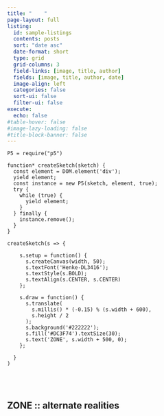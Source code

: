```yaml
---
title: "    "
page-layout: full
listing:
  id: sample-listings
  contents: posts
  sort: "date asc"
  date-format: short
  type: grid
  grid-columns: 3
  field-links: [image, title, author]
  fields: [image, title, author, date]
  image-align: left
  categories: false
  sort-ui: false
  filter-ui: false
execute:
  echo: false
#table-hover: false
#image-lazy-loading: false
#title-block-banner: false
---
```


:::{.column-screen}
```ojs

P5 = require("p5")

function* createSketch(sketch) {
  const element = DOM.element('div');
  yield element;
  const instance = new P5(sketch, element, true);
  try {
    while (true) {
      yield element;
    }
  } finally {
    instance.remove();
  }
}

createSketch(s => {

    s.setup = function() {
      s.createCanvas(width, 50);
      s.textFont('Henke-DL3416');
      s.textStyle(s.BOLD);
      s.textAlign(s.CENTER, s.CENTER)
    };

    s.draw = function() {
      s.translate(
        s.millis() * (-0.15) % (s.width + 600),
        s.height / 2
      );
      s.background('#222222');
      s.fill('#DC3F74').textSize(30);
      s.text('ZONE', s.width + 500, 0);
    };

  }
)
```
:::
<br><br>

## ZONE :: alternate realities

::: {#sample-listings}
:::

